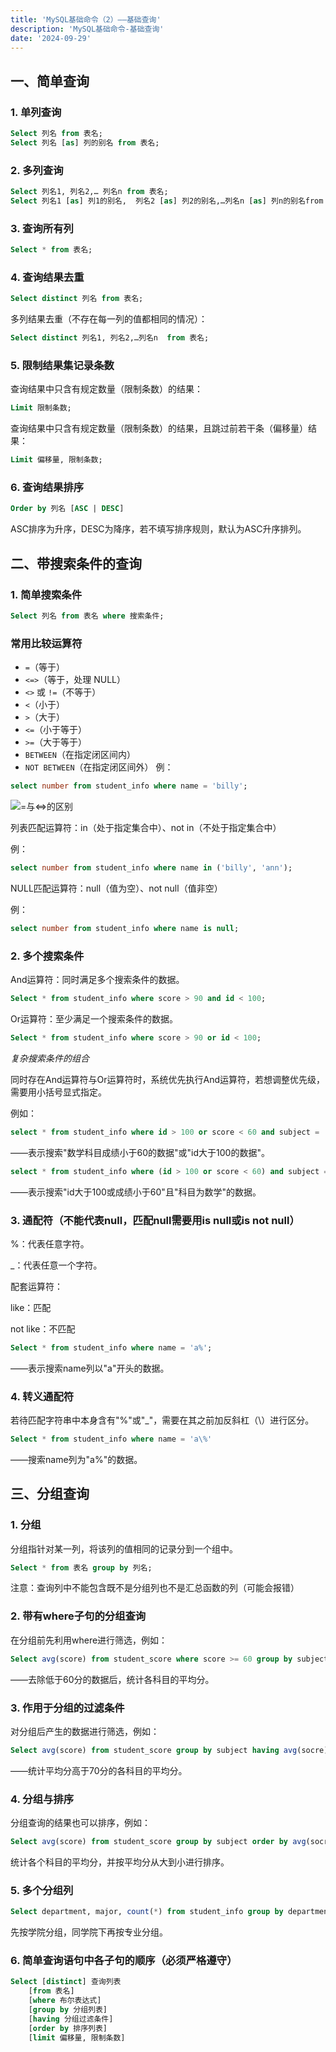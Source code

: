 ```yaml
---
title: 'MySQL基础命令（2）——基础查询'
description: 'MySQL基础命令-基础查询'
date: '2024-09-29'
---
```


## 一、简单查询

### 1. 单列查询

```sql
Select 列名 from 表名;
Select 列名 [as] 列的别名 from 表名;
```

### 2. 多列查询

```sql
Select 列名1, 列名2,… 列名n from 表名;
Select 列名1 [as] 列1的别名,  列名2 [as] 列2的别名,…列名n [as] 列n的别名from 表名;
```

### 3. 查询所有列

```sql
Select * from 表名;
```

### 4. 查询结果去重

```sql
Select distinct 列名 from 表名;
```

多列结果去重（不存在每一列的值都相同的情况）：

```sql
Select distinct 列名1, 列名2,…列名n  from 表名;
```

### 5. 限制结果集记录条数

查询结果中只含有规定数量（限制条数）的结果：

```sql
Limit 限制条数;
```

查询结果中只含有规定数量（限制条数）的结果，且跳过前若干条（偏移量）结果：

```sql
Limit 偏移量, 限制条数;
```

### 6. 查询结果排序

```sql
Order by 列名 [ASC | DESC]
```

ASC排序为升序，DESC为降序，若不填写排序规则，默认为ASC升序排列。

## 二、带搜索条件的查询

### 1. 简单搜索条件

```sql
Select 列名 from 表名 where 搜索条件;
```

### 常用比较运算符

- `=`（等于）
- `<=>`（等于，处理 NULL）
- `<>` 或 `!=`（不等于）
- `<`（小于）
- `>`（大于）
- `<=`（小于等于）
- `>=`（大于等于）
- `BETWEEN`（在指定闭区间内）
- `NOT BETWEEN`（在指定闭区间外）
  例：

```sql
select number from student_info where name = 'billy';
```

<div style={{ display: 'flex', justifyContent: 'center', margin: '20px 0' }}>
  <img
    src="/images/blog/MySQL-Basic-Commands-2/1.WEBP"
    alt="=与<=>的区别"
    style={{ maxWidth: '100%', height: 'auto' }}
  />
</div>

列表匹配运算符：in（处于指定集合中）、not in（不处于指定集合中）

例：

```sql
select number from student_info where name in ('billy', 'ann');
```

NULL匹配运算符：null（值为空）、not null（值非空）

例：

```sql
select number from student_info where name is null;
```

### 2. 多个搜索条件

And运算符：同时满足多个搜索条件的数据。

```sql
Select * from student_info where score > 90 and id < 100;
```

Or运算符：至少满足一个搜索条件的数据。

```sql
Select * from student_info where score > 90 or id < 100;
```

_复杂搜索条件的组合_

同时存在And运算符与Or运算符时，系统优先执行And运算符，若想调整优先级，需要用小括号显式指定。

例如：

```sql
select * from student_info where id > 100 or score < 60 and subject = 'math';
```

——表示搜索"数学科目成绩小于60的数据"或"id大于100的数据"。

```sql
select * from student_info where (id > 100 or score < 60) and subject = 'math';
```

——表示搜索"id大于100或成绩小于60"且"科目为数学"的数据。

### 3. 通配符（不能代表null，匹配null需要用is null或is not null）

%：代表任意字符。

\_：代表任意一个字符。

配套运算符：

like：匹配

not like：不匹配

```sql
Select * from student_info where name = 'a%';
```

——表示搜索name列以"a"开头的数据。

### 4. 转义通配符

若待匹配字符串中本身含有"%"或"\_"，需要在其之前加反斜杠（\）进行区分。

```sql
Select * from student_info where name = 'a\%'
```

——搜索name列为"a%"的数据。

## 三、分组查询

### 1. 分组

分组指针对某一列，将该列的值相同的记录分到一个组中。

```sql
Select * from 表名 group by 列名;
```

注意：查询列中不能包含既不是分组列也不是汇总函数的列（可能会报错）

### 2. 带有where子句的分组查询

在分组前先利用where进行筛选，例如：

```sql
Select avg(score) from student_score where score >= 60 group by subject;
```

——去除低于60分的数据后，统计各科目的平均分。

### 3. 作用于分组的过滤条件

对分组后产生的数据进行筛选，例如：

```sql
Select avg(score) from student_score group by subject having avg(socre) > 70;
```

——统计平均分高于70分的各科目的平均分。

### 4. 分组与排序

分组查询的结果也可以排序，例如：

```sql
Select avg(score) from student_score group by subject order by avg(socre) desc;
```

统计各个科目的平均分，并按平均分从大到小进行排序。

### 5. 多个分组列

```sql
Select department, major, count(*) from student_info group by department, major;
```

先按学院分组，同学院下再按专业分组。

### 6. 简单查询语句中各子句的顺序（必须严格遵守）

```sql
Select [distinct] 查询列表
    [from 表名]
    [where 布尔表达式]
    [group by 分组列表]
    [having 分组过滤条件]
    [order by 排序列表]
    [limit 偏移量, 限制条数]
```
